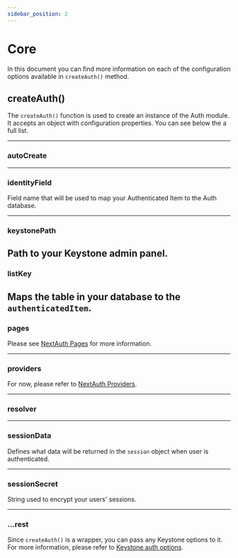 ```yaml
---
sidebar_position: 2
---
```



# Core

In this document you can find more information on each of the configuration options available in `createAuth()` method.

## <ApiOption optional usage="/docs/category/configuration">createAuth()</ApiOption>

The `createAuth()` function is used to create an instance of the Auth module. It accepts an object with configuration properties. You can see below the a full list.

--- 


### <ApiOption optional usage="/docs/category/configuration">autoCreate</ApiOption>


<!-- ### cookies Q: Shd we add this for demo? -->
--- 


### <ApiOption default="subjectId" usage="/docs/category/configuration">identityField</ApiOption>

Field name that will be used to map your Authenticated Item to the Auth database.

--- 


### <ApiOption optional>keystonePath</ApiOption>

Path to your Keystone admin panel.
--- 

### <ApiOption usage="/docs/category/configuration">listKey</ApiOption>

Maps the table in your database to the `authenticatedItem`.
--- 


### <ApiOption optional type="object">pages</ApiOption>

Please see [NextAuth Pages](https://next-auth.js.org/configuration/pages) for more information.

<!-- TODO: Add more info -->
--- 


### <ApiOption type="array" usage="/docs/configuration/providers">providers</ApiOption>

For now, please refer to [NextAuth Providers](https://next-auth.js.org/configuration/providers/oauth).

--- 


### <ApiOption optional type="async function">resolver</ApiOption>
--- 


### <ApiOption type="graphql query string">sessionData</ApiOption>

Defines what data will be returned in the `session` object when user is authenticated.

--- 


### <ApiOption>sessionSecret</ApiOption>

String used to encrypt your users' sessions.

--- 


### <ApiOption optional type="Keystone options">...rest</ApiOption>

Since `createAuth()` is a wrapper, you can pass any Keystone options to it. For more information, please refer to [Keystone auth options](https://keystonejs.com/docs/guides/auth-and-access-control#configure-authentication).


<!-- TODO: Add more info -->